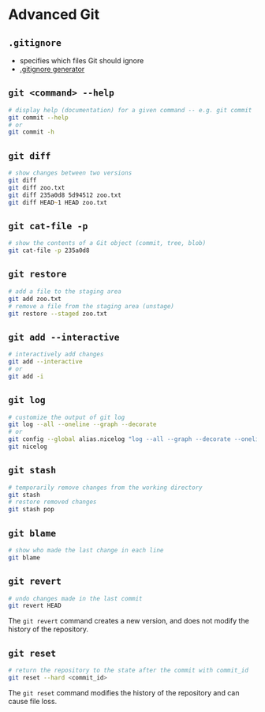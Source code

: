 # Advanced Git {#advanced-git}

## `.gitignore`
- specifies which files Git should ignore
- [.gitignore generator](https://www.toptal.com/developers/gitignore)

## `git <command> --help`

```zsh
# display help (documentation) for a given command -- e.g. git commit
git commit --help 
# or 
git commit -h
```


## `git diff`
```zsh
# show changes between two versions
git diff
git diff zoo.txt
git diff 235a0d8 5d94512 zoo.txt
git diff HEAD~1 HEAD zoo.txt
```


## `git cat-file -p`
```zsh
# show the contents of a Git object (commit, tree, blob)
git cat-file -p 235a0d8
```


## `git restore`
```zsh
# add a file to the staging area
git add zoo.txt
# remove a file from the staging area (unstage)
git restore --staged zoo.txt
```


## `git add --interactive`
```zsh
# interactively add changes
git add --interactive 
# or
git add -i
```

## `git log`
```zsh
# customize the output of git log
git log --all --oneline --graph --decorate
# or
git config --global alias.nicelog "log --all --graph --decorate --oneline"
git nicelog
```


## `git stash`
```zsh
# temporarily remove changes from the working directory
git stash
# restore removed changes
git stash pop
```


## `git blame`
```zsh
# show who made the last change in each line
git blame
```

## `git revert`
```zsh
# undo changes made in the last commit
git revert HEAD
```

::: {.myinfo}
The `git revert` command creates a new version, and does not modify the history of the repository.
:::

## `git reset`

```zsh
# return the repository to the state after the commit with commit_id
git reset --hard <commit_id>
```

::: {.warning}
The `git reset` command modifies the history of the repository and can cause file loss.
:::